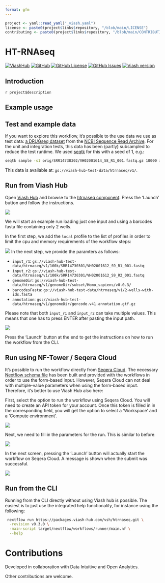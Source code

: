 ```yaml
---
format: gfm
---
```


```r
project <- yaml::read_yaml("_viash.yaml")
license <- paste0(project$links$repository, "/blob/main/LICENSE")
contributing <- paste0(project$links$repository, "/blob/main/CONTRIBUTING.md")
```

# HT-RNAseq

[![ViashHub](https://img.shields.io/badge/ViashHub-`r project$name`-7a4baa)](https://www.viash-hub.com/packages/`r project$name`) 
[![GitHub](https://img.shields.io/badge/GitHub-viash--hub%2F`r project$name`-blue)](`r project$links$repository`) 
[![GitHub License](https://img.shields.io/github/license/viash-hub/`r project$name`)](`r license`) 
[![GitHub Issues](https://img.shields.io/github/issues/viash-hub/`r project$name`)](`r project$links$issue_tracker`) 
[![Viash version](https://img.shields.io/badge/Viash-v`r gsub("-", "--", project$viash_version)`-blue)](https://viash.io)

## Introduction

`r project$description`

## Example usage

## Test and example data

If you want to explore this workflow, it's possible to the use data we use as test data: [a DRUGseq dataset](https://www.ncbi.nlm.nih.gov/geo/query/acc.cgi?acc=GSE176150) from the [NCBI Sequence Read Archive](https://www.ncbi.nlm.nih.gov/sra). For the unit and integration tests, this data has been (partly) subsampled to reduce the test runtime. We used [seqtk](https://github.com/lh3/seqtk) for this with a seed of 1, e.g.:

```bash
seqtk sample -s1 orig/SRR14730302/VH02001614_S8_R1_001.fastq.gz 10000 > 10k/SRR14730302/VH02001614_S8_R1_001.fastq.gz
```

This data is available at: `gs://viash-hub-test-data/htrnaseq/v1/`.

## Run from Viash Hub

Open [Viash Hub](https://www.viash-hub.com) and browse to the [htrnaseq component](https://www.viash-hub.com/packages/htrnaseq/v0.3.0/components/workflows/htrnaseq). Press the 'Launch' button and follow the instructions.


![](assets/htrnaseq-launch-small.png)

We will start an example run loading just one input and using a barcodes fasta file containing only 2 wells.

In the first step, we add the `local` profile to the list of profiles in order to limit the cpu and memory requirements of the workflow steps:


![](assets/launch-parameters-1-small.png)
In the next step, we provide the paramters as follows:

- `input_r1`: `gs://viash-hub-test-data/htrnaseq/v1/100k/SRR14730301/VH02001612_S9_R1_001.fastq`
- `input_r2`: `gs://viash-hub-test-data/htrnaseq/v1/100k/SRR14730301/VH02001612_S9_R2_001.fastq`
- `genomeDir`: `gs://viash-hub-test-data/htrnaseq/v1/genomeDir/subset/Homo_sapiens/v0.0.3/`
- `barcodesFasta`: `gs://viash-hub-test-data/htrnaseq/v1/2-wells-with-ids.fasta`
- `annotation`: `gs://viash-hub-test-data/htrnaseq/v1/genomeDir/gencode.v41.annotation.gtf.gz`

Please note that both `input_r1` and `input_r2` can take multiple values. This means that one has to press ENTER after pasting the input path.

![](assets/launch-parameters-2-small.png)

Press the 'Launch' button at the end to get the instructions on how to run the workflow from the CLI.


## Run using NF-Tower / Seqera Cloud

It's possible to run the workflow directly from [Seqera Cloud](https://cloud.seqera.io). The necessary [Nextflow schema file](https://nextflow-io.github.io/nf-schema/latest/nextflow_schema/nextflow_schema_specification/) has been built and provided with the workflows in order to use the form-based input. However, Seqera Cloud can not deal with multiple-value parameters when using the form-based input. Therefore, it's better to use Viash Hub also here:

First, select the option to run the workflow using Seqera Cloud. You will need to create an API token for your account. Once this token is filled in in the corresponding field, you will get the option to select a 'Workspace' and a 'Compute environment'. 

![](assets/launch-parameters-3-small.png)

Next, we need to fill in the parameters for the run. This is similar to before:

![](assets/launch-parameters-4-small.png)

In the next screen, pressing the 'Launch' button will actually start the workflow on Seqera Cloud. A message is shown when the submit was successful.

![](assets/launch-parameters-5-small.png)

## Run from the CLI

Running from the CLI directly without using Viash hub is possible. The easiest is to just use the integrated help functionality, for instance using the following:

```bash
 nextflow run https://packages.viash-hub.com/vsh/htrnaseq.git \
  -revision v0.3.0 \
  -main-script target/nextflow/workflows/runner/main.nf \
  --help
```


# Contributions

Developed in collaboration with Data Intuitive and Open Analytics.

Other contributions are welcome.
